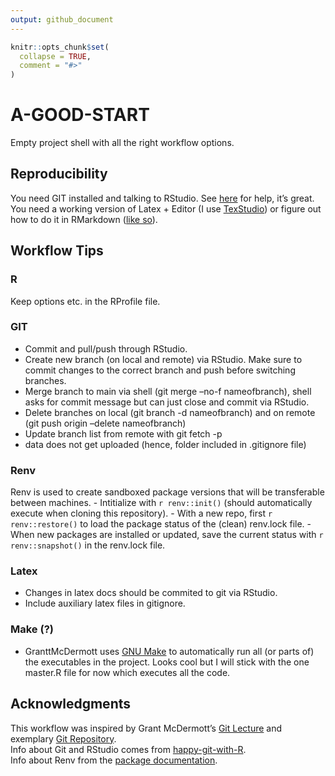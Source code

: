 ```yaml
---
output: github_document
---
```


<!-- README.md is generated from README.Rmd. Please edit that file -->

```r
knitr::opts_chunk$set(
  collapse = TRUE,
  comment = "#>"
)
```

# A-GOOD-START

<!-- badges: start -->
<!-- badges: end -->

Empty project shell with all the right workflow options.

## Reproducibility
You need GIT installed and talking to RStudio. See [here](https://happygitwithr.com/) for help, it's great.  
You need a working version of Latex + Editor (I use [TexStudio](https://www.texstudio.org/)) or figure out how to do it in RMarkdown ([like so](https://github.com/grantmcdermott/lecturenotes)). 

## Workflow Tips
### R
Keep options etc. in the RProfile file.

### GIT
- Commit and pull/push through RStudio.
- Create new branch (on local and remote) via RStudio. Make sure to commit changes to the correct branch and push before switching branches. 
- Merge branch to main via shell (git merge --no-f nameofbranch), shell asks for commit message but can just close and commit via RStudio.
- Delete branches on local (git branch -d nameofbranch) and on remote (git push origin --delete nameofbranch)
- Update branch list from remote with git fetch -p
- data does not get uploaded (hence, folder included in .gitignore file) 

### Renv
Renv is used to create sandboxed package versions that will be transferable between machines.
- Intitialize with `r renv::init()` (should automatically execute when cloning this repository).
- With a new repo, first `r renv::restore()` to load the package status of the (clean) renv.lock file.
- When new packages are installed or updated, save the current status with `r renv::snapshot()` in the renv.lock file. 

### Latex
- Changes in latex docs should be commited to git via RStudio. 
- Include auxiliary latex files in gitignore.

### Make (?)
- GranttMcDermott uses [GNU Make](https://www.gnu.org/software/make/) to automatically run all (or parts of) the executables in the project. Looks cool but I will stick with the one master.R file for now which executes all the code.

## Acknowledgments
This workflow was inspired by Grant McDermott's [Git Lecture](https://github.com/uo-ec607/lectures/blob/8809a91ff67453ef1d3cabee37aa0f564c219ed2/02-git/02-Git.pdf) and exemplary [Git Repository](https://github.com/grantmcdermott/skeptic-priors.git).  
Info about Git and RStudio comes from [happy-git-with-R](https://happygitwithr.com/).  
Info about Renv from the [package documentation](https://rstudio.github.io/renv/).
